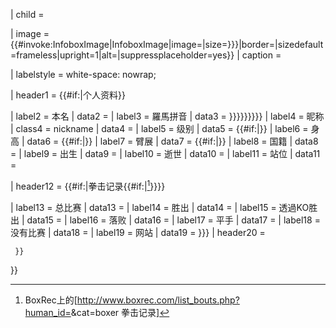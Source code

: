 {{Infobox
| bodyclass  = vcard
| aboveclass = fn
| above = {{{name|<includeonly>{{PAGENAMEBASE}}</includeonly>}}}
| title = {{#ifeq:{{lc:{{{embed|}}}}}|yes|'''拳击生涯'''}}
| child = {{lc:{{{embed|}}}}}

| image      = {{#invoke:InfoboxImage|InfoboxImage|image={{{image|}}}|size={{{image_size|{{{imagesize|}}}}}}|border={{{image_border|}}}|sizedefault=frameless|upright=1|alt={{{alt|}}}|suppressplaceholder=yes}}
| caption    = {{{caption|}}}

| labelstyle = white-space: nowrap;

| header1    = {{#if:{{{realname|}}}{{{nickname|}}}{{{weight|}}}{{{height|}}}{{{reach|}}}{{{nationality|}}}{{{birth_date|}}}{{{birth_place|}}}{{{death_date|}}}{{{death_place|}}}{{{style|}}}|个人资料}}

| label2     = 本名
| data2      = {{{realname|}}}
| label3 = 羅馬拼音
| data3 = {{{罗马拼音|{{{羅馬拼音|{{{romaji|{{{romanizedname|}}}}}}}}}}}}
| label4     = 昵称
| class4     = nickname
| data4      = {{{nickname|}}}
| label5    = 级别
| data5      = {{#if:{{{weight|}}}|{{infobox person/weight|{{{weight}}}}}}}
| label6     = 身高
| data6      = {{#if:{{{height|}}}|{{infobox person/height|{{{height}}}}}}}
| label7     = 臂展
| data7      = {{#if:{{{reach|}}}|{{infobox person/length|{{{reach}}}}}}}
| label8     = 国籍
| data8      = {{{nationality|}}}
| label9     = 出生
| data9      = {{br separated entries|{{{birth_name|}}}|{{{birth_date|}}}|{{{birth_place|}}} }} 
| label10     = 逝世
| data10      = {{br separated entries|{{{death_date|}}}|{{{death_place|}}} }} 
| label11    = 站位
| data11     = {{{style|}}}

| header12   = {{#if:{{{total|}}}{{{wins|}}}{{{KO|}}}{{{losses|}}}{{{draws|}}}{{{no contests|}}}|拳击记录{{#if:{{{boxrec|}}}|<ref>BoxRec上的[http://www.boxrec.com/list_bouts.php?human_id={{{boxrec|}}}&cat=boxer 拳击记录]</ref>}}}}

| label13    = 总比赛
| data13     = {{{total|}}}
| label14    = 胜出
| data14    = {{{wins|}}}
| label15    = 透過<span title="击倒对手">KO</span>胜出
| data15    = {{{KO|}}}
| label16    = 落败
| data16     = {{{losses|}}}
| label17    = 平手
| data17     = {{{draws|}}}
| label18    = 没有比赛
| data18     = {{{no contests|}}}
| label19    = 网站
| data19    = {{{url|{{{website|}}}}}}
| header20   = {{Infobox medal templates
  |medals = {{{medaltemplates|}}}
  |expand = {{#ifeq:{{lc:{{{show-medals}}}}}|no||yes}}
  }}

}}<noinclude>{{Documentation}}</noinclude>